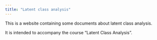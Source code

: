 ```yaml
---
title: "Latent class analysis"
---
```


This is a website containing some documents about latent class analysis.

It is intended to accompany the course "Latent Class Analysis".
